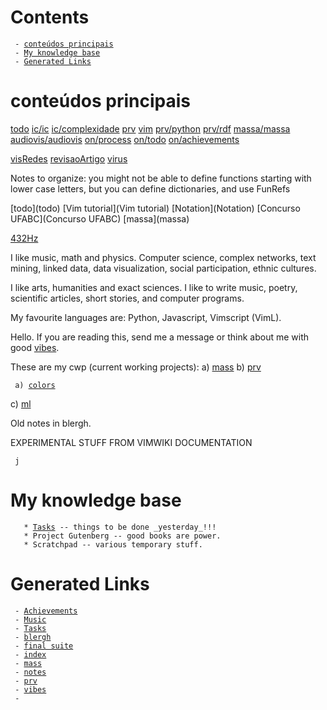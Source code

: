 = Contents =
  - [[#conteúdos principais|conteúdos principais]]
  - [[#My knowledge base|My knowledge base]]
  - [[#Generated Links|Generated Links]]


= conteúdos principais =

[[todo]]
[[ic/ic]] [[ic/complexidade]]
[[./prv/prv|prv]] [[prv/|vim]] [[prv/python]] [[prv/rdf]]
[[massa/massa]]
[[audiovis/audiovis]]
[[on/process]] [[on/todo]] [[on/achievements]]



[[visRedes]]
[[revisaoArtigo]]
[[virus]]

Notes to organize:
you might not be able to define functions
starting with lower case letters, but you
can define dictionaries, and use FunRefs


[todo](todo)
[Vim tutorial](Vim tutorial)
[Notation](Notation)
[Concurso UFABC](Concurso UFABC)
[massa](massa)



[[432Hz]]


I like music, math and physics.
Computer science, complex networks,
text mining, linked data, data visualization, social participation,
ethnic cultures.

I like arts, humanities and exact sciences.
I like to write music, poetry, scientific articles, short stories, and
computer programs.

My favourite languages are:
Python, Javascript, Vimscript (VimL).

Hello. If you are reading this,
send me a message or think about me
with good [[vibes]].

These are my cwp (current working projects):
a) [[mass]]
b) [[prv]]
  a) [[colors]]
c) [[ml]]

Old notes in blergh.


EXPERIMENTAL STUFF FROM VIMWIKI DOCUMENTATION
  j
= My knowledge base =
    * [[Tasks]] -- things to be done _yesterday_!!!
    * Project Gutenberg -- good books are power.
    * Scratchpad -- various temporary stuff.

= Generated Links =
  - [[Achievements]]
  - [[Music]]
  - [[Tasks]]
  - [[blergh]]
  - [[final suite]]
  - [[index]]
  - [[mass]]
  - [[notes]]
  - [[prv]]
  - [[vibes]]
  - 
